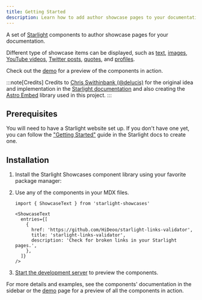 ```yaml
---
title: Getting Started
description: Learn how to add author showcase pages to your documentation with the Starlight Showcases component library.
---
```


A set of [Starlight](https://starlight.astro.build) components to author showcase pages for your documentation.

Different type of showcase items can be displayed, such as [text](/components/text/), [images](/components/images/), [YouTube videos](/components/youtube/), [Twitter posts](/components/twitter/), [quotes](/components/quotes/), and [profiles](/components/profiles/).

Check out the [demo](/demo/) for a preview of the components in action.

:::note[Credits]
Credits to [Chris Swithinbank (@delucis)](https://github.com/delucis/) for the original idea and implementation in the [Starlight documentation](https://starlight.astro.build/resources/showcase/) and also creating the [Astro Embed](https://astro-embed.netlify.app/) library used in this project.
:::

## Prerequisites

You will need to have a Starlight website set up.
If you don't have one yet, you can follow the ["Getting Started"](https://starlight.astro.build/getting-started) guide in the Starlight docs to create one.

## Installation


<Steps>

1. Install the Starlight Showcases component library using your favorite package manager:

   <PackageManagers pkg="starlight-showcases" />

2. Use any of the components in your MDX files.

   ```mdx title="src/content/docs/showcase.mdx"
   import { ShowcaseText } from 'starlight-showcases'

   <ShowcaseText
     entries={[
       {
         href: 'https://github.com/HiDeoo/starlight-links-validator',
         title: 'starlight-links-validator',
         description: 'Check for broken links in your Starlight pages.',
       },
     ]}
   />
   ```

3. [Start the development server](https://starlight.astro.build/getting-started/#start-the-development-server) to preview the components.

</Steps>

For more details and examples, see the components' documentation in the sidebar or the [demo](/demo/) page for a preview of all the components in action.
